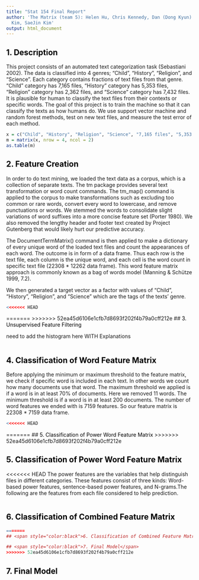 ```yaml
---
title: "Stat 154 Final Report"
author: 'The Matrix (team 5): Helen Hu, Chris Kennedy, Dan (Dong Kyun) Kim, Stephanie
  Kim, SaeJin Kim'
output: html_document
---
```


## <span style="color:black">1. Description</span>


This project consists of an automated text categorization task (Sebastiani 2002). The data is classified into 4 genres; “Child”, “History”, “Religion”, and “Science”. Each category contains fractions of text files from that genre. “Child” category has 7,165 files, “History” category has 5,353 files, “Religion” category has 2,362 files, and “Science” category has 7,432 files. It is plausible for human to classify the text files from their contexts or specific words. The goal of this project is to train the machine so that it can classify the texts as how humans do. We use support vector machine and random forest methods, test on new text files, and measure the test error of each method.

```r
x = c("Child", "History", "Religion", "Science", "7,165 files", "5,353 files", "2,362 files", "7,432 files")
m = matrix(x, nrow = 4, ncol = 2)
as.table(m)
```

## <span style="color:black">2. Feature Creation</span>

In order to do text mining, we loaded the text data as a corpus, which is a collection of separate texts. The tm package provides several text transformation or word count commands. The tm_map() command is applied to the corpus to make transformations such as excluding too common or rare words, convert every word to lowercase, and remove punctuations or words. We stemmed the words to consolidate slight variations of word suffixes into a more concise feature set (Porter 1980). We also removed the lengthy header and footer text created by Project Gutenberg that would likely hurt our predictive accuracy.

The DocumentTermMatrix() command is then applied to make a dictionary of every unique word of the loaded text files and count the appearances of each word.  The outcome is in form of a data frame. Thus each row is the text file, each column is the unique word, and each cell is the word count in specific text file (22308 * 12262 data frame). This word feature matrix approach is commonly known as a bag of words model (Manning &  Schütze 1999, 7.2).

We then generated a target vector as a factor with values of “Child”, “History”, “Religion”, and “Science” which are the tags of the texts’ genre.

```r

<<<<<<< HEAD
```
=======
>>>>>>> 52ea45d6106e1cfb7d8693f202f4b79a0cff212e
## <span style="color:black">3. Unsupervised Feature Filtering</span>

################ need to add the histogram here WITH Explanations

```r

```

## <span style="color:black">4. Classification of Word Feature Matrix</span>

Before applying the minimum or maximum threshold to the feature matrix, we check if specific word is included in each text. In other words we count how many documents use that word. The maximum threshold we applied is if a word is in at least 70% of documents. Here we removed 11 words. The minimum threshold is if a word is in at least 200 documents. The number of word features we ended with is 7159 features. So our feature matrix is 22308 * 7159 data frame.
```r

<<<<<<< HEAD
```
=======
## <span style="color:black">5. Classification of Power Word Feature Matrix</span>
>>>>>>> 52ea45d6106e1cfb7d8693f202f4b79a0cff212e

## <span style="color:black">5. Classification of Power Word Feature Matrix</span>

<<<<<<< HEAD
The power features are the variables that help distinguish files in different categories. These features consist of three kinds: Word-based power features, sentence-based power features, and N-grams.The following are the features from each file considered to help prediction. 
```r

```
## <span style="color:black">6. Classification of Combined Feature Matrix</span>
```r
=======
## <span style="color:black">6. Classification of Combined Feature Matrix</span>

## <span style="color:black">7. Final Model</span>
>>>>>>> 52ea45d6106e1cfb7d8693f202f4b79a0cff212e

```
## <span style="color:black">7. Final Model</span>
```r

```